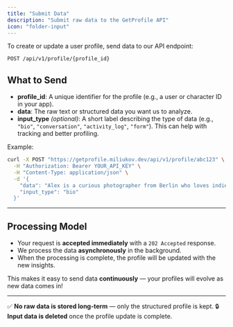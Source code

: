 ```yaml
---
title: "Submit Data"
description: "Submit raw data to the GetProfile API"
icon: "folder-input"
---
```


To create or update a user profile, send data to our API endpoint:

```http
POST /api/v1/profile/{profile_id}
```

## What to Send

- **profile_id**: A unique identifier for the profile (e.g., a user or character ID in your app).
- **data**: The raw text or structured data you want us to analyze.
- **input_type** _(optional)_: A short label describing the type of data (e.g., `"bio"`, `"conversation"`, `"activity_log"`, `"form"`). This can help with tracking and better profiling.

Example:

```bash
curl -X POST "https://getprofile.miliukov.dev/api/v1/profile/abc123" \
  -H "Authorization: Bearer YOUR_API_KEY" \
  -H "Content-Type: application/json" \
  -d '{
    "data": "Alex is a curious photographer from Berlin who loves indie music and hiking.",
    "input_type": "bio"
  }'
```

---

## Processing Model

- Your request is **accepted immediately** with a `202 Accepted` response.
- We process the data **asynchronously** in the background.
- When the processing is complete, the profile will be updated with the new insights.

This makes it easy to send data **continuously** — your profiles will evolve as new data comes in!

---

✅ **No raw data is stored long-term** — only the structured profile is kept.
🔒 **Input data is deleted** once the profile update is complete.
